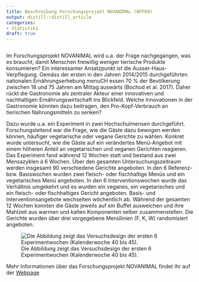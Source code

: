 ```yaml
---
title: Beschreibung Forschungsprojekt NOVANIMAL (NFP69)
output: distill::distill_article
categories:
- Statistik1
draft: true
---
```


```r

```


Im Forschungsprojekt NOVANIMAL wird u.a. der Frage nachgegangen, was es braucht, damit Menschen freiwillig weniger tierische Produkte konsumieren? Ein interessanter Ansatzpunkt ist die Ausser-Haus-Verpflegung. Gemäss der ersten in den Jahren 2014/2015 durchgeführten nationalen Ernährungserhebung menuCH essen 70 % der Bevölkerung zwischen 18 und 75 Jahren am Mittag auswärts (Bochud et al. 2017). Daher rückt die Gastronomie als zentraler Akteur einer innovativen und nachhaltigen Ernährungswirtschaft ins Blickfeld. Welche Innovationen in der Gastronomie könnten dazu beitragen, den Pro-Kopf-Verbrauch an tierischen Nahrungsmitteln zu senken? 

Dazu wurde u.a. ein Experiment in zwei Hochschulmensen durchgeführt. Forschungsleitend war die Frage, wie die Gäste dazu bewogen werden können, häufiger vegetarische oder vegane Gerichte zu wählen. Konkret wurde untersucht, wie die Gäste auf ein verändertes Menü-Angebot mit einem höheren Anteil an vegetarischen und veganen Gerichten reagieren. Das Experiment fand während 12 Wochen statt und bestand aus zwei Mensazyklen à 6 Wochen. Über den gesamten Untersuchungszeitraum werden insgesamt 90 verschiedene Gerichte angeboten. In den 6 Referenz- bzw. Basiswochen wurden zwei fleisch- oder fischhaltige Menüs und ein vegetarisches Menü angeboten. In den 6 Interventionswochen wurde das Verhältnis umgekehrt und es wurden ein veganes, ein vegetarisches und ein fleisch- oder fischhaltiges Gericht angeboten. Basis- und Interventionsangebote wechselten wöchentlich ab. Während der gesamten 12 Wochen konnten die Gäste jeweils auf ein Buffet ausweichen und ihre Mahlzeit aus warmen und kalten Komponenten selber zusammenstellen. Die Gerichte wurden über drei vorgegebene Menülinien  (F, K, W) randomisiert angeboten.

![Die Abbildung zeigt das Versuchsdesign der ersten 6 Experimentwochen (Kalenderwoche 40 bis 45).](design_experiment.png)

Mehr Informationen über das Forschungsprojekt NOVANIMAL findet ihr auf der [Webpage](https://www.novanimal.ch)


